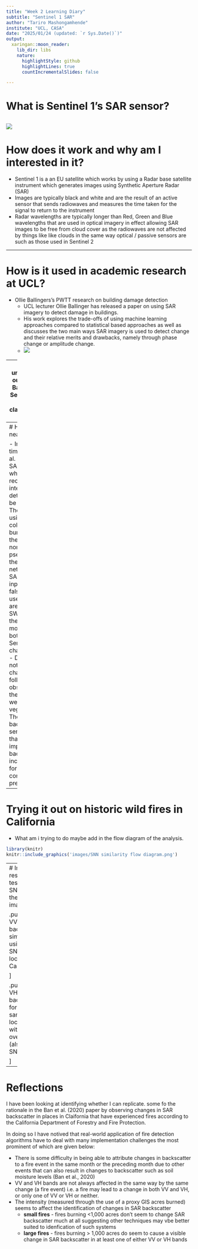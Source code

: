 ```yaml
---
title: "Week 2 Learning Diary"
subtitle: "Sentinel 1 SAR"
author: "Tariro Mashongamhende"
institute: "UCL, CASA"
date: "2025/01/24 (updated: `r Sys.Date()`)"
output:
  xaringan::moon_reader:
    lib_dir: libs
    nature:
      highlightStyle: github
      highlightLines: true
      countIncrementalSlides: false

---
```


# What is Sentinel 1's SAR sensor?

![](https://sentiwiki.copernicus.eu/__attachments/1680406/Sentinel-1.jpg?inst-v=4173af95-a9c8-423a-ad60-8ad8fb81a94c)
---

# How does it work and why am I interested in it?

- Sentinel 1 is a an EU satellite which works by using a Radar base satellite instrument which generates images using Synthetic Aperture Radar (SAR)
- Images are typically black and white and are the result of an active sensor that sends radiowaves and measures the time taken for the signal to return to the instrument
- Radar wavelengths are typically longer than Red, Green and Blue wavelengths that are used in optical imagery in effect allowing SAR images to be free from cloud cover as the radiowaves are not affected by things like like clouds in the same way optical / passive sensors are such as those used in Sentinel 2

---

# How is it used in academic research at UCL?

- Ollie Ballingers's PWTT research on building damage detection
  - UCL lecturer Ollie Ballinger has released a paper on using SAR imagery to detect damage in buildings.
  - His work explores the trade-offs of using machine learning approaches compared to statistical based approaches as well as discusses the two main ways SAR imagery is used to detect change and their relative merits and drawbacks, namely through phase change or amplitude change.
  - ![](https://github.com/oballinger/PWTT/raw/main/figs/pwtt_pre_post.png)

---
#How is it used in to understand the recent fire outbreaks in California?
- Ban et al. (2020) on using Sentinel SAR data to train a deep neural network classifier for near-real time fire detection 
![](https://media.springernature.com/lw685/springer-static/image/art%3A10.1038%2Fs41598-019-56967-x/MediaObjects/41598_2019_56967_Fig5_HTML.png?as=webp)


---
# How can SAR be used for near real-time fire detection

- In their paper "Near real-time fire detection" Ban et al. (2020) use Sentinel 1 SAR data to identify areas which have burn scars from recent fires. 
- The paper is interesting as it goes into detail on how SAR data can be used to detect wildfires
- Their approach involves using Sentinel 2 SWIR false color composites to identify burned areas and calculate the a difference in normalized burn ratio as pseudo-labels which are then used to train a neural network classifier with the SAR data from Sentinel 1 as input (X variables).
- The false color composite they use which shows burned areas clearly in images is: SWIR1, SWIR2, SWIR1
- In the process of training their model they make sure to use both VV and VH bands from Sentinel 1 to measure the changes in SAR backscatter.
- During their analysis they noted that the expected change in SAR backscatter following a fire was observed in most cases with the exception of areas which were made up of non=forest vegetation (grassland). 
- They also noted that VV backscatter is more sensitive to soil moisture than VH and therefore this implies changes in backscatter should also incorporate/normalise/adjust for changes in weather conditions to improve prediction accuracy.
---

# Trying it out on historic wild fires in California

- What am i trying to do maybe add in the flow diagram of the analysis.
```r
library(knitr)
knitr::include_graphics('images/SNN similarity flow diagram.png')
```

---
# Initial results on testing the SNNs on the SAR images


.pull-left[
VV backscatter similarity using a SNN for a location in California 
```r
library(knitr)
#{r echo=FALSE, out.width='60%', fig.align='center'}
knitr::include_graphics('images/VV change in backscatter for a random location which has had a fire.png')
```

]

.pull-right[
VH backscatter for the same location with fires overlaid (also using SNNs)
```r
library(knitr)
knitr::include_graphics('images/VH change in backscatter for a random location which has had a fire.png')
```

]

---
# Reflections

I have been looking at identifying whether I can replicate. some fo the rationale in the Ban et al. (2020) paper by observing changes in SAR backscatter in places in Claifornia that have experienced fires according to the California Department of Forestry and Fire Protection.

In doing so I have notived that real-world application of fire detection algorithms have to deal with many implementation challenges the most prominent of which are given below:

- There is some difficulty in being able to attribute changes in backscatter to a fire event in the same month or the preceding month due to other events that can also result in changes to backscatter such as soil moisture levels (Ban et al., 2020)
- VV and VH bands are not always affected in the same way by the same change (a fire event) i.e. a fire may lead to a change in both VV and VH, or only one of VV or VH or neither.
- The intensity (measured through the use of a proxy GIS acres burned) seems to affect the identification of changes in SAR backscatter
  - **small fires** - fires burning <1,000 acres don't seem to change SAR backscatter much at all suggesting other techniques may vbe better suited to idenfication of such systems
  - **large fires** - fires burning > 1,000 acres do seem to cause a visible change in SAR backscatter in at least one of either VV or VH bands